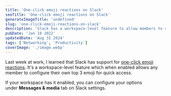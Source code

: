 ```yaml
---
title: 'One-click emoji reactions on Slack'
seoTitle: 'One-click emoji reactions on Slack'
generateImageTitle: 'undefined'
slug: 'one-click-emoji-reactions-on-slack'
description: 'Slack has a workspace-level feature to allow members to configure their top 3 emoji for quick reactions.'
pubDate: 'Jan 18 2022'
updatedDate: 'Aug 31 2024'
tags: ['Networking', 'Productivity']
coverImage: './image.webp'
---
```



Last week at work, I learned that Slack has support for [one-click emoji reactions](https://slack.com/help/articles/360056881694-Manage-one-click-emoji-reactions-for-your-workspace-or-organization). It's a workspace-level feature which when enabled allows any member to configure their own top 3 emoji for quick access.

If your workspace has it enabled, you can configure your options under **Messages & media** tab on Slack settings.

<R2Image
	imageKey='blog/assets/one-click-emoji-reactions-on-slack-cb6f24e1-57eb-4a39-9a82-e02a72996163.png'
	alt='A screenshot of Slack settings that shows the option to set one-click emoji reactions'
/>
